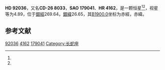 {{Starbox begin
| name = HD 92036
}}
{{Starbox observe
| epoch = [[J2000.0|J2000.0]]
| constell = {{星座名待查}}<ref name=SIMBAD>{{cite web
 | url=http://simbad.u-strasbg.fr/simbad/sim-id?Ident=HR+4162
 | title =Pulsating variable Star
 | publisher=Centre de Données astronomiques de Strasbourg
 | work=SIMBAD
 | accessdate=2012-07-13}}</ref><ref name=DATA>{{cite web
 | url=http://vizier.u-strasbg.fr/viz-bin/VizieR-5?-out.add=.&-source=5050&-corr=PK=HR&-out.max=9999&HR=4162
 | title=VizieR Detailed Page
 | accessdate=2012-07-13
 | archive-date=2016-03-05
 | archive-url=https://web.archive.org/web/20160305032747/http://vizier.u-strasbg.fr/viz-bin/VizieR-5?-out.add=.&-source=5050&-corr=PK=HR&-out.max=9999&HR=4162
 | dead-url=no
 }}</ref>
| 星官 = 
| ra = {{RA|10|37|13.7}}<ref name=SIMBAD /><ref name=DATA />
| dec = {{DEC|-27|24|45}}<ref name=SIMBAD /><ref name=DATA />
| appmag_v = 4.89<ref name=SIMBAD /><ref name=DATA />
}}
{{Starbox character
| class = M2III<ref name=SIMBAD /><ref name=DATA />
| b-v = 1.62<ref name=SIMBAD /><ref name=DATA />
| u-b = 1.95<ref name=SIMBAD /><ref name=DATA />
| r-i = 0.82E<ref name=SIMBAD /><ref name=DATA />
| variable = 
}}
{{Starbox astrometry
| radial_v = 1.95
| prop_mo_ra = 17
| parallax = 0.01
| p_error = 
}}
{{Starbox catalog
| names =CD-26 8033，[[SAO星表|SAO]] 179041，[[HD星表|HD]] 92036，[[HR星表|HR]] 4162}}
{{Starbox reference |Simbad=HR+4162}}
{{Starbox end}}

'''HD 92036'''，又名'''CD-26 8033'''，'''SAO 179041'''、'''HR 4162'''，是一颗恒星<ref name=SIMBAD /><ref name=DATA />，视星等为4.89，位于[[銀道座標系|銀經]]269.64，[[銀道座標系|銀緯]]26.65，其[[B1900.0|B1900.0]]坐标为赤經{{RA|10|32|32}}，赤緯{{DEC|-26|26.65|40}}。

== 参考文献 ==
{{reflist}}

{{star-stub}}

[[Category:HD和HDE天體|92036]]
[[Category:HR天體|4162]]
[[Category:SAO天體|179041]]
[[Category:长蛇座|Category:长蛇座]]
